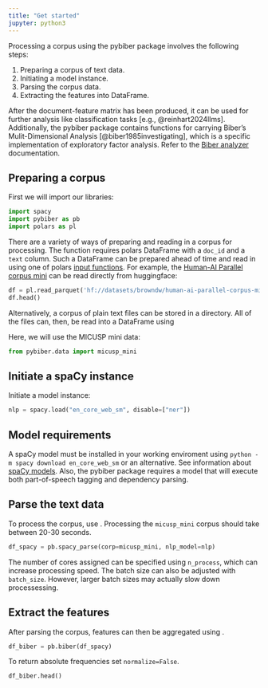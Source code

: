 ```yaml
---
title: "Get started"
jupyter: python3
---
```


Processing a corpus using the pybiber package involves the following steps:

1. Preparing a corpus of text data.
2. Initiating a model instance.
3. Parsing the corpus data.
4. Extracting the features into DataFrame.

After the document-feature matrix has been produced, it can be used for further analysis like classification tasks [e.g., @reinhart2024llms]. Additionally, the pybiber package contains functions for carrying Biber's Mulit-Dimensional Analysis [@biber1985investigating], which is a specific implementation of exploratory factor analysis. Refer to the [Biber analyzer](biber-analyzer.qmd ) documentation.

## Preparing a corpus

First we will import our libraries:

```python
import spacy
import pybiber as pb
import polars as pl
```

There are a variety of ways of preparing and reading in a corpus for processing. The [](`~pybiber.parse_utils.spacy_parse`) function requires polars DataFrame with a `doc_id` and a `text` column. Such a DataFrame can be prepared ahead of time and read in using one of polars [input functions](https://docs.pola.rs/api/python/dev/reference/io.html). For example, the [Human-AI Parallel corpus mini](https://huggingface.co/datasets/browndw/human-ai-parallel-corpus-mini){.external target="_blank"} can be read directly from huggingface:

```python
df = pl.read_parquet('hf://datasets/browndw/human-ai-parallel-corpus-mini/hape_mini-text.parquet')
df.head()
```

Alternatively, a corpus of plain text files can be stored in a directory. All of the files can, then, be read into a DataFrame using [](`~pybiber.parse_utils.corpus_from_folder`)

Here, we will use the MICUSP mini data:

```python
from pybiber.data import micusp_mini
```

## Initiate a spaCy instance

Initiate a model instance:

```python
nlp = spacy.load("en_core_web_sm", disable=["ner"])
```

::: {.callout-important}
## Model requirements

A spaCy model must be installed in your working enviroment using `python -m spacy download en_core_web_sm` or an alternative. See information about [spaCy models](https://spacy.io/usage){.external target="_blank"}. Also, the pybiber package requires a model that will execute both part-of-speech tagging and dependency parsing.
:::

## Parse the text data

To process the corpus, use [](`~pybiber.parse_utils.spacy_parse`). Processing the `micusp_mini` corpus should take between 20-30 seconds.

```python
df_spacy = pb.spacy_parse(corp=micusp_mini, nlp_model=nlp)
```

::: {.callout-note}
The number of cores assigned can be specified using `n_process`, which can increase processing speed. The batch size can also be adjusted with `batch_size`. However, larger batch sizes may actually slow down processessing.
:::

## Extract the features

After parsing the corpus, features can then be aggregated using [](`~pybiber.parse_functions.biber`).

```python
df_biber = pb.biber(df_spacy)
```

To return absolute frequencies set `normalize=False`.

```python
df_biber.head()
```

